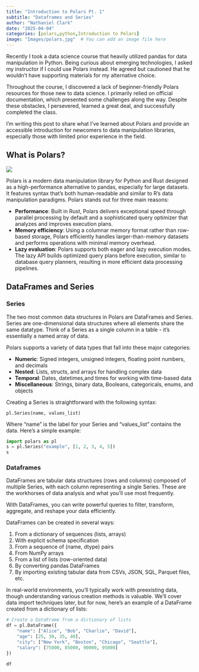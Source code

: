 ```yaml
---
title: "Introduction to Polars Pt. 1"
subtitle: "Dataframes and Series"
author: "Nathaniel Clark"
date: "2025-04-04"
categories: [polars,python,Introduction to Polars]
image: "Images/polars.jpg"  # You can add an image file here
---
```



Recently I took a data science course that heavily utilized pandas for data manipulation in Python. Being curious about emerging technologies, I asked my instructor if I could use Polars instead. He agreed but cautioned that he wouldn't have supporting materials for my alternative choice.

Throughout the course, I discovered a lack of beginner-friendly Polars resources for those new to data science. I primarily relied on official documentation, which presented some challenges along the way. Despite these obstacles, I persevered, learned a great deal, and successfully completed the class.

I'm writing this post to share what I've learned about Polars and provide an accessible introduction for newcomers to data manipulation libraries, especially those with limited prior experience in the field.

## What is Polars?

![](Images/polars.jpg)

Polars is a modern data manipulation library for Python and Rust designed as a high-performance alternative to pandas, especially for large datasets. It features syntax that's both human-readable and similar to R's data manipulation paradigms. Polars stands out for three main reasons:

- **Performance**: Built in Rust, Polars delivers exceptional speed through parallel processing by default and a sophisticated query optimizer that analyzes and improves execution plans.
- **Memory efficiency**: Using a columnar memory format rather than row-based storage, Polars efficiently handles larger-than-memory datasets and performs operations with minimal memory overhead.
- **Lazy evaluation**: Polars supports both eager and lazy execution modes. The lazy API builds optimized query plans before execution, similar to database query planners, resulting in more efficient data processing pipelines.


## DataFrames and Series

### Series

The two most common data structures in Polars are DataFrames and Series. Series are one-dimensional data structures where all elements share the same datatype. Think of a Series as a single column in a table - it's essentially a named array of data.

Polars supports a variety of data types that fall into these major categories:

- **Numeric**: Signed integers, unsigned integers, floating point numbers, and decimals
- **Nested**: Lists, structs, and arrays for handling complex data
- **Temporal**: Dates, datetimes,and times for working with time-based data
- **Miscellaneous**: Strings, binary data, Booleans, categoricals, enums, and objects

Creating a Series is straightforward with the following syntax:

`pl.Series(name, values_list)`

Where "name" is the label for your Series and "values_list" contains the data. Here's a simple example:
```python
import polars as pl
s = pl.Series("example", [1, 2, 3, 4, 5])
s
```

### Dataframes 

DataFrames are tabular data structures (rows and columns) composed of multiple Series, with each column representing a single Series. These are the workhorses of data analysis and what you'll use most frequently.

With DataFrames, you can write powerful queries to filter, transform, aggregate, and reshape your data efficiently.

DataFrames can be created in several ways:

1. From a dictionary of sequences (lists, arrays)
2. With explicit schema specification 
3. From a sequence of (name, dtype) pairs
4. From NumPy arrays
5. From a list of lists (row-oriented data)
6. By converting pandas DataFrames
7. By importing existing tabular data from CSVs, JSON, SQL, Parquet files, etc.

In real-world environments, you'll typically work with preexisting data, though understanding various creation methods is valuable. We'll cover data import techniques later, but for now, here's an example of a DataFrame created from a dictionary of lists:

```python
# Create a DataFrame from a dictionary of lists
df = pl.DataFrame({
    "name": ["Alice", "Bob", "Charlie", "David"],
    "age": [25, 30, 35, 40],
    "city": ["New York", "Boston", "Chicago", "Seattle"],
    "salary": [75000, 85000, 90000, 95000]
})

df
```

